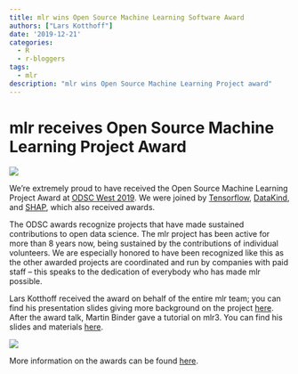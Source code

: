 ```yaml
---
title: mlr wins Open Source Machine Learning Software Award
authors: ["Lars Kotthoff"]
date: '2019-12-21'
categories:
  - R
  - r-bloggers
tags:
  - mlr
description: "mlr wins Open Source Machine Learning Project award"
---
```


# mlr receives Open Source Machine Learning Project Award

![](award1.jpg)

We're extremely proud to have received the Open Source Machine Learning Project Award at [ODSC West 2019](https://odsc.com/california/).
We were joined by [Tensorflow](https://github.com/tensorflow/tensorflow), [DataKind](https://www.datakind.org/), and [SHAP](https://github.com/slundberg/shap), which also received awards.

The ODSC awards recognize projects that have made sustained contributions to open data science.
The mlr project has been active for more than 8 years now, being sustained by the contributions of individual volunteers.
We are especially honored to have been recognized like this as the other awarded projects are coordinated and run by companies with paid staff -- this speaks to the dedication of everybody who has made mlr possible.

Lars Kotthoff received the award on behalf of the entire mlr team; you can find his presentation slides giving more background on the project [here](https://github.com/mlr-org/mlr-outreach/blob/master/2019_odsc/award-talk.pdf).
After the award talk, Martin Binder gave a tutorial on mlr3.
You can find his slides and materials [here](https://github.com/mlr-org/mlr-outreach/tree/master/2019_odsc).

![](award2.jpg)

More information on the awards can be found [here](https://medium.com/@ODSC/announcing-the-odsc-west-2019-data-science-award-winners-e08269c7f293).
